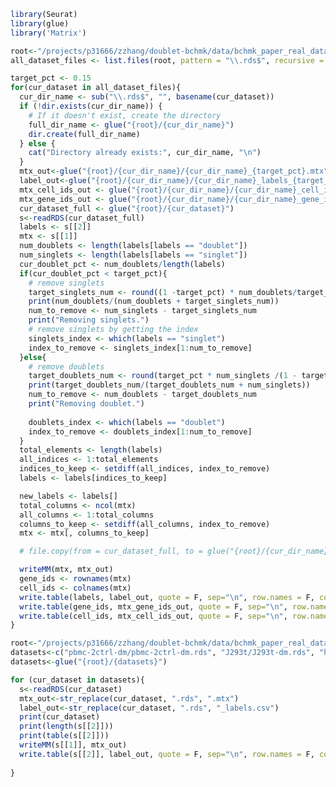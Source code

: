 ```r
library(Seurat)
library(glue)
library('Matrix')
```

```r
root<-"/projects/p31666/zzhang/doublet-bchmk/data/bchmk_paper_real_data"
all_dataset_files <- list.files(root, pattern = "\\.rds$", recursive = T)

target_pct <- 0.15
for(cur_dataset in all_dataset_files){
  cur_dir_name <- sub("\\.rds$", "", basename(cur_dataset)) 
  if (!dir.exists(cur_dir_name)) {
    # If it doesn't exist, create the directory
    full_dir_name <- glue("{root}/{cur_dir_name}")
    dir.create(full_dir_name)
  } else {
    cat("Directory already exists:", cur_dir_name, "\n")
  }
  mtx_out<-glue("{root}/{cur_dir_name}/{cur_dir_name}_{target_pct}.mtx")
  label_out<-glue("{root}/{cur_dir_name}/{cur_dir_name}_labels_{target_pct}.csv")
  mtx_cell_ids_out <- glue("{root}/{cur_dir_name}/{cur_dir_name}_cell_id_{target_pct}.csv")
  mtx_gene_ids_out <- glue("{root}/{cur_dir_name}/{cur_dir_name}_gene_id_{target_pct}.csv")
  cur_dataset_full <- glue("{root}/{cur_dataset}")
  s<-readRDS(cur_dataset_full)
  labels <- s[[2]]
  mtx <- s[[1]]
  num_doublets <- length(labels[labels == "doublet"])
  num_singlets <- length(labels[labels == "singlet"])
  cur_doublet_pct <- num_doublets/length(labels)
  if(cur_doublet_pct < target_pct){
    # remove singlets
    target_singlets_num <- round((1 -target_pct) * num_doublets/target_pct)
    print(num_doublets/(num_doublets + target_singlets_num))
    num_to_remove <- num_singlets - target_singlets_num
    print("Removing singlets.")
    # remove singlets by getting the index 
    singlets_index <- which(labels == "singlet")
    index_to_remove <- singlets_index[1:num_to_remove]
  }else{
    # remove doublets 
    target_doublets_num <- round(target_pct * num_singlets /(1 - target_pct))
    print(target_doublets_num/(target_doublets_num + num_singlets))
    num_to_remove <- num_doublets - target_doublets_num
    print("Removing doublet.")
    
    doublets_index <- which(labels == "doublet")
    index_to_remove <- doublets_index[1:num_to_remove]
  }
  total_elements <- length(labels)
  all_indices <- 1:total_elements
  indices_to_keep <- setdiff(all_indices, index_to_remove)
  labels <- labels[indices_to_keep]

  new_labels <- labels[]
  total_columns <- ncol(mtx)
  all_columns <- 1:total_columns
  columns_to_keep <- setdiff(all_columns, index_to_remove)
  mtx <- mtx[, columns_to_keep]

  # file.copy(from = cur_dataset_full, to = glue("{root}/{cur_dir_name}"))

  writeMM(mtx, mtx_out)
  gene_ids <- rownames(mtx)
  cell_ids <- colnames(mtx)
  write.table(labels, label_out, quote = F, sep="\n", row.names = F, col.names = F)
  write.table(gene_ids, mtx_gene_ids_out, quote = F, sep="\n", row.names = F, col.names = F)
  write.table(cell_ids, mtx_cell_ids_out, quote = F, sep="\n", row.names = F, col.names = F)
}
```



```r
root<-"/projects/p31666/zzhang/doublet-bchmk/data/bchmk_paper_real_data"
datasets<-c("pbmc-2ctrl-dm/pbmc-2ctrl-dm.rds", "J293t/J293t-dm.rds", "hm-12k/hm-12k.rds")
datasets<-glue("{root}/{datasets}")
```

```r
for (cur_dataset in datasets){
  s<-readRDS(cur_dataset)
  mtx_out<-str_replace(cur_dataset, ".rds", ".mtx")
  label_out<-str_replace(cur_dataset, ".rds", "_labels.csv")
  print(cur_dataset)
  print(length(s[[2]]))
  print(table(s[[2]]))
  writeMM(s[[1]], mtx_out)
  write.table(s[[2]], label_out, quote = F, sep="\n", row.names = F, col.names = F)
  
}
```

